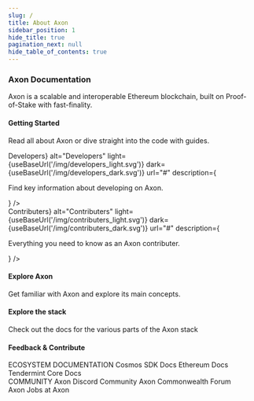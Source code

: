 ```yaml
---
slug: /
title: About Axon
sidebar_position: 1
hide_title: true
pagination_next: null
hide_table_of_contents: true
---
```


### Axon Documentation

Axon is a scalable and interoperable Ethereum blockchain, built on Proof-of-Stake with fast-finality.

#### Getting Started

Read all about Axon or dive straight into the code with guides.


<div className="row developers-contributers">
    <div className="col col--6">
        <ImageCard
            title={<strong>Developers</strong>}
            alt="Developers"
            light={useBaseUrl('/img/developers_light.svg')}
            dark={useBaseUrl('/img/developers_dark.svg')}
            url="#"
            description={<p>Find key information about developing on Axon.</p>}
        />
    </div>
    <div className="col col--6">
        <ImageCard
            title={<strong>Contributers</strong>}
            alt="Contributers"
            light={useBaseUrl('/img/contributers_light.svg')}
            dark={useBaseUrl('/img/contributers_dark.svg')}
            url="#"
            description={<p>Everything you need to know as an Axon contributer.</p>}
        />
    </div>
</div>

#### Explore Axon

Get familiar with Axon and explore its main concepts.

<div className="row explore-axon">
    <div className="col col--6">
        <ImageCard
            title="Introduction"
            light={useBaseUrl('/img/introduction_light.svg')}
            dark={useBaseUrl('/img/introduction_dark.svg')}
            url="#"
            description="Read a high-level over of Axon and its architecture"
            imagePosition="right"
        />
    </div>
    <div className="col col--6">
        <ImageCard
            title="Basics"
            light={useBaseUrl('/img/basics_light.svg')}
            dark={useBaseUrl('/img/basics_dark.svg')}
            url="#"
            description="Start with the basic concepts of Axon，like accounts and transactions"
            imagePosition="right"
        />
    </div>
</div>

#### Explore the stack

Check out the docs for the various parts of the Axon stack

<div className="row explore-the-stack">
    <div className="col col--4">
        <ImageCard
            title="Cosmos SDK"
            light={useBaseUrl('/img/cosmos_light.svg')}
            dark={useBaseUrl('/img/cosmos_dark.svg')}
            url="#"
            description="The SDK is the world’s most popular framework for building application-specific blockchains."
            imagePosition="top"
        />
    </div>
    <div className="col col--4">
        <ImageCard
            title="Ethereum"
            light={useBaseUrl('/img/ethereum_light.svg')}
            dark={useBaseUrl('/img/ethereum_dark.svg')}
            url="#"
            description="Ethereum is a global, open-source platform for decentralized applications."
            imagePosition="top"
        />
    </div>
    <div className="col col--4">
        <ImageCard
            title="Tendermint Core"
            light={useBaseUrl('/img/tendermint_light.svg')}
            dark={useBaseUrl('/img/tendermint_dark.svg')}
            url="#"
            description="The leading BFT engine for building blockchains, powering Axon."
            imagePosition="top"
        />
    </div>
</div>

#### Feedback & Contribute

<div className="row feedback-contribute">
    <div className="col col--4">
        <ImageCard
            title="Community"
            light={useBaseUrl('/img/community_light.svg')}
            dark={useBaseUrl('/img/community_dark.svg')}
            url=""
            description="Under construction, please wait"
            imagePosition="right"
        />
    </div>
    <div className="col col--4">
        <ImageCard
            title="Feedback"
            light={useBaseUrl('/img/feedback_light.svg')}
            dark={useBaseUrl('/img/feedback_dark.svg')}
            url="#"
            description="Submit and view feedback for"
            imagePosition="right"
        />
    </div>
    <div className="col col--4">
        <ImageCard
            title="Contribute"
            light={useBaseUrl('/img/contribute_light.svg')}
            dark={useBaseUrl('/img/contribute_dark.svg')}
            url="#"
            description="Submit request"
            imagePosition="right"
        />
    </div>
</div>


<div className="row text-link">
    <div className="col col--4">
        <span>ECOSYSTEM DOCUMENTATION</span>
        <Link to="#">Cosmos SDK Docs</Link>
        <Link to="#">Ethereum Docs</Link>
        <Link to="#">Tendermint Core Docs</Link>
    </div>
    <div className="col col--4">
        <span>COMMUNITY</span>
        <Link to="#">Axon Discord Community</Link>
        <Link to="#">Axon Commonwealth Forum</Link>
    </div>
    <div className="col col--4">
        <span>Axon</span>
        <Link to="#">Jobs at Axon</Link>
    </div>
</div>
